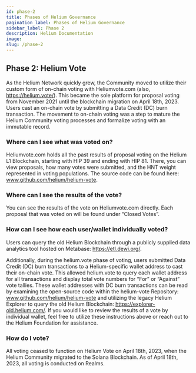 ```yaml
---
id: phase-2
title: Phases of Helium Governance
pagination_label: Phases of Helium Governance
sidebar_label: Phase 2
description: Helium Documentation
image:
slug: /phase-2
---
```



## Phase 2: Helium Vote

As the Helium Network quickly grew, the Community moved to utilize their custom form of on-chain
voting with Heliumvote.com (also, https://helium.vote/). This became the sole platform for proposal
voting from November 2021 until the blockchain migration on April 18th, 2023. Users cast an on-chain
vote by submitting a Data Credit (DC) burn transaction. The movement to on-chain voting was a step
to mature the Helium Community voting processes and formalize voting with an immutable record.

### Where can I see what was voted on?

Heliumvote.com holds all the past results of proposal voting on the Helium L1 Blockchain, starting
with HIP 39 and ending with HIP 81. There, you can view proposals, how many votes were submitted,
and the HNT weight represented in voting populations. The source code can be found here:
www.github.com/helium/helium-vote.

### Where can I see the results of the vote?

You can see the results of the vote on Heliumvote.com directly. Each proposal that was voted on will
be found under “Closed Votes”.

### How can I see how each user/wallet individually voted?

Users can query the old Helium Blockchain through a publicly supplied data analytics tool hosted on
Metabase: https://etl.dewi.org/.

Additionally, during the helium.vote phase of voting, users submitted Data Credit (DC) burn
transactions to a Helium-specific wallet address to cast their on-chain vote. This allowed
helium.vote to query each wallet address for all transactions and display total vote numbers for
“For” or “Against” vote tallies. These wallet addresses with DC burn transactions can be read by
examining the open-source code within the helium-vote Repository: www.github.com/helium/helium-vote
and utilizing the legacy Helium Explorer to query the old Helium Blockchain:
https://explorer-old.helium.com/. If you would like to review the results of a vote by individual
wallet, feel free to utilize these instructions above or reach out to the Helium Foundation for
assistance.

### How do I vote?

All voting ceased to function on Helium Vote on April 18th, 2023, when the Helium Community migrated
to the Solana Blockchain. As of April 18th, 2023, all voting is conducted on Realms.

